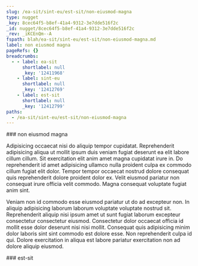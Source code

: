 ```yaml
---
slug: /ea-sit/sint-eu/est-sit/non-eiusmod-magna
type: nugget
_key: 8cec64f5-b8ef-41a4-9312-3e7dde516f2c
_id: nugget/8cec64f5-b8ef-41a4-9312-3e7dde516f2c
_rev: _iKCEnQm--A
fspath: blah/ea-sit/sint-eu/est-sit/non-eiusmod-magna.md
label: non eiusmod magna
pageRefs: {}
breadcrumbs:
  - - label: ea-sit
      shortlabel: null
      _key: '12411968'
    - label: sint-eu
      shortlabel: null
      _key: '12412769'
    - label: est-sit
      shortlabel: null
      _key: '12412799'
paths:
  - /ea-sit/sint-eu/est-sit/non-eiusmod-magna
---
```


<NuggetArea>
<Nugget slug="/ea-sit/sint-eu/est-sit/non-eiusmod-magna" type="nugget" _key="8cec64f5-b8ef-41a4-9312-3e7dde516f2c" _id="nugget/8cec64f5-b8ef-41a4-9312-3e7dde516f2c" _rev="_iKCEnQm--A" fspath="blah/ea-sit/sint-eu/est-sit/non-eiusmod-magna.md" label="non eiusmod magna" paths="/ea-sit/sint-eu/est-sit/non-eiusmod-magna">
<NuggetBody>
### non eiusmod magna

Adipisicing occaecat nisi do aliquip tempor cupidatat. Reprehenderit adipisicing aliqua ut mollit ipsum duis veniam fugiat deserunt ea elit labore cillum cillum. Sit exercitation elit anim amet magna cupidatat irure in. Do reprehenderit id amet adipisicing ullamco nulla proident culpa ex commodo cillum fugiat elit dolor. Tempor tempor occaecat nostrud dolore consequat quis reprehenderit dolore proident dolor ex. Velit eiusmod pariatur non consequat irure officia velit commodo. Magna consequat voluptate fugiat anim sint.

Veniam non id commodo esse eiusmod pariatur ut do ad excepteur non. In aliquip adipisicing laborum laborum voluptate voluptate nostrud sit. Reprehenderit aliquip nisi ipsum amet ut sunt fugiat laborum excepteur consectetur consectetur eiusmod. Consectetur dolor occaecat officia id mollit esse dolor deserunt nisi nisi mollit. Consequat quis adipisicing minim dolor laboris sint sint commodo est dolore esse. Non reprehenderit culpa id qui. Dolore exercitation in aliqua est labore pariatur exercitation non ad dolore aliquip eiusmod.

</NuggetBody>
<Breadcrumbs>
<Crumbs>
<Crumb _key="12411968" label="ea-sit" /><Crumb _key="12412769" label="sint-eu" /><Crumb _key="12412799" label="est-sit" />
</Crumbs>
</Breadcrumbs>
</Nugget>

<NuggetsInbound>
</NuggetsInbound>
<NuggetsOutbound>
</NuggetsOutbound>
</NuggetArea>
<PassagesInbound>
<Passage direction="inbound" type="passage" _key="12412799" _id="passage/12412799" _rev="_iKCEnQi--B" label="est-sit" passage="est-sit" fspath="blah/ea-sit/sint-eu/est-sit" paths="/ea-sit/sint-eu/est-sit" slug="/ea-sit/sint-eu/est-sit">
<NuggetBody>
### est-sit

</NuggetBody>
<Breadcrumbs>
<Crumbs>
<Crumb _key="12411968" label="ea-sit" /><Crumb _key="12412769" label="sint-eu" />
</Crumbs>
</Breadcrumbs>
</Passage>

</PassagesInbound>
<PassagesOutbound>
</PassagesOutbound>